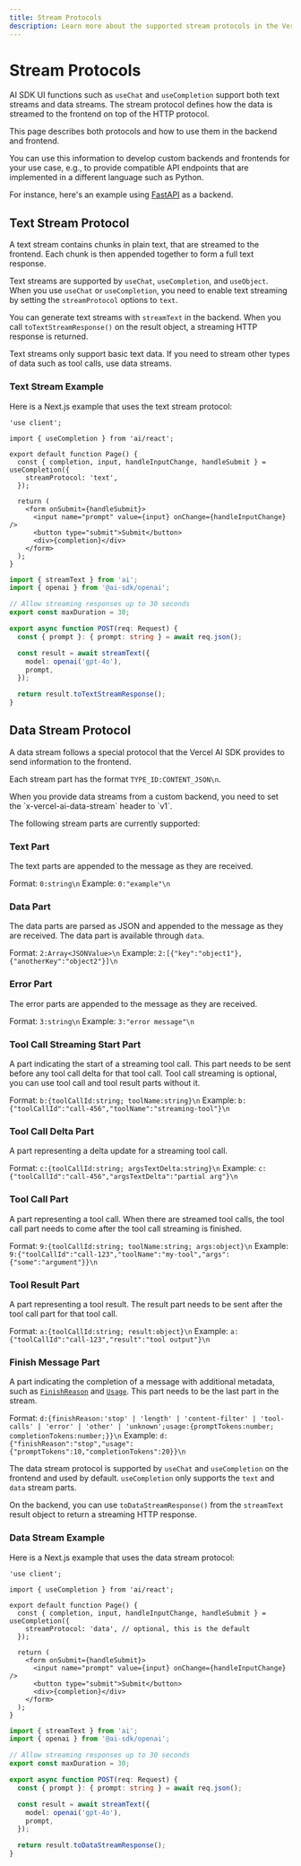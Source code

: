 ```yaml
---
title: Stream Protocols
description: Learn more about the supported stream protocols in the Vercel AI SDK.
---
```


# Stream Protocols

AI SDK UI functions such as `useChat` and `useCompletion` support both text streams and data streams.
The stream protocol defines how the data is streamed to the frontend on top of the HTTP protocol.

This page describes both protocols and how to use them in the backend and frontend.

You can use this information to develop custom backends and frontends for your use case, e.g.,
to provide compatible API endpoints that are implemented in a different language such as Python.

For instance, here's an example using [FastAPI](https://github.com/vercel/ai/tree/main/examples/next-fastapi) as a backend.

## Text Stream Protocol

A text stream contains chunks in plain text, that are streamed to the frontend.
Each chunk is then appended together to form a full text response.

Text streams are supported by `useChat`, `useCompletion`, and `useObject`.
When you use `useChat` or `useCompletion`, you need to enable text streaming
by setting the `streamProtocol` options to `text`.

You can generate text streams with `streamText` in the backend.
When you call `toTextStreamResponse()` on the result object,
a streaming HTTP response is returned.

<Note>
  Text streams only support basic text data. If you need to stream other types
  of data such as tool calls, use data streams.
</Note>

### Text Stream Example

Here is a Next.js example that uses the text stream protocol:

```tsx filename='app/page.tsx' highlight="7"
'use client';

import { useCompletion } from 'ai/react';

export default function Page() {
  const { completion, input, handleInputChange, handleSubmit } = useCompletion({
    streamProtocol: 'text',
  });

  return (
    <form onSubmit={handleSubmit}>
      <input name="prompt" value={input} onChange={handleInputChange} />
      <button type="submit">Submit</button>
      <div>{completion}</div>
    </form>
  );
}
```

```ts filename='app/api/completion/route.ts' highlight="15"
import { streamText } from 'ai';
import { openai } from '@ai-sdk/openai';

// Allow streaming responses up to 30 seconds
export const maxDuration = 30;

export async function POST(req: Request) {
  const { prompt }: { prompt: string } = await req.json();

  const result = await streamText({
    model: openai('gpt-4o'),
    prompt,
  });

  return result.toTextStreamResponse();
}
```

## Data Stream Protocol

A data stream follows a special protocol that the Vercel AI SDK provides to send information to the frontend.

Each stream part has the format `TYPE_ID:CONTENT_JSON\n`.

<MDXImage
  srcLight="/images/data-stream-protocol.png"
  srcDark="/images/data-stream-protocol.png"
  width={3200}
  height={1712}
/>

<Note>
  When you provide data streams from a custom backend, you need to set the
  `x-vercel-ai-data-stream` header to `v1`.
</Note>

The following stream parts are currently supported:

### Text Part

The text parts are appended to the message as they are received.

Format: `0:string\n`
Example: `0:"example"\n`

<MDXImage
  srcLight="/images/text-part.png"
  srcDark="/images/text-part.png"
  width={3200}
  height={1148}
/>

### Data Part

The data parts are parsed as JSON and appended to the message as they are received. The data part is available through `data`.

Format: `2:Array<JSONValue>\n`
Example: `2:[{"key":"object1"},{"anotherKey":"object2"}]\n`

<MDXImage
  srcLight="/images/data-part.png"
  srcDark="/images/data-part.png"
  width={3200}
  height={1148}
/>

### Error Part

The error parts are appended to the message as they are received.

Format: `3:string\n`
Example: `3:"error message"\n`

<MDXImage
  srcLight="/images/error-part.png"
  srcDark="/images/error-part.png"
  width={3200}
  height={1148}
/>

### Tool Call Streaming Start Part

A part indicating the start of a streaming tool call. This part needs to be sent before any tool call delta for that tool call. Tool call streaming is optional, you can use tool call and tool result parts without it.

Format: `b:{toolCallId:string; toolName:string}\n`
Example: `b:{"toolCallId":"call-456","toolName":"streaming-tool"}\n`

<MDXImage
  srcLight="/images/tool-call-streaming-start-part.png"
  srcDark="/images/tool-call-streaming-start-part.png"
  width={3200}
  height={1148}
/>

### Tool Call Delta Part

A part representing a delta update for a streaming tool call.

Format: `c:{toolCallId:string; argsTextDelta:string}\n`
Example: `c:{"toolCallId":"call-456","argsTextDelta":"partial arg"}\n`

<MDXImage
  srcLight="/images/tool-call-delta-part.png"
  srcDark="/images/tool-call-delta-part.png"
  width={3200}
  height={1148}
/>

### Tool Call Part

A part representing a tool call. When there are streamed tool calls, the tool call part needs to come after the tool call streaming is finished.

Format: `9:{toolCallId:string; toolName:string; args:object}\n`
Example: `9:{"toolCallId":"call-123","toolName":"my-tool","args":{"some":"argument"}}\n`

<MDXImage
  srcLight="/images/tool-call-part.png"
  srcDark="/images/tool-call-part.png"
  width={3200}
  height={1148}
/>

### Tool Result Part

A part representing a tool result. The result part needs to be sent after the tool call part for that tool call.

Format: `a:{toolCallId:string; result:object}\n`
Example: `a:{"toolCallId":"call-123","result":"tool output"}\n`

<MDXImage
  srcLight="/images/tool-result-part.png"
  srcDark="/images/tool-result-part.png"
  width={3200}
  height={1148}
/>

### Finish Message Part

A part indicating the completion of a message with additional metadata, such as [`FinishReason`](/docs/reference/ai-sdk-ui/use-chat#on-finish-finish-reason) and [`Usage`](/docs/reference/ai-sdk-ui/use-chat#on-finish-usage). This part needs to be the last part in the stream.

Format: `d:{finishReason:'stop' | 'length' | 'content-filter' | 'tool-calls' | 'error' | 'other' | 'unknown';usage:{promptTokens:number; completionTokens:number;}}\n`
Example: `d:{"finishReason":"stop","usage":{"promptTokens":10,"completionTokens":20}}\n`

<MDXImage
  srcLight="/images/finish-message-part.png"
  srcDark="/images/finish-message-part.png"
  width={3200}
  height={1148}
/>

The data stream protocol is supported
by `useChat` and `useCompletion` on the frontend and used by default.
`useCompletion` only supports the `text` and `data` stream parts.

On the backend, you can use `toDataStreamResponse()` from the `streamText` result object to return a streaming HTTP response.

### Data Stream Example

Here is a Next.js example that uses the data stream protocol:

```tsx filename='app/page.tsx' highlight="7"
'use client';

import { useCompletion } from 'ai/react';

export default function Page() {
  const { completion, input, handleInputChange, handleSubmit } = useCompletion({
    streamProtocol: 'data', // optional, this is the default
  });

  return (
    <form onSubmit={handleSubmit}>
      <input name="prompt" value={input} onChange={handleInputChange} />
      <button type="submit">Submit</button>
      <div>{completion}</div>
    </form>
  );
}
```

```ts filename='app/api/completion/route.ts' highlight="15"
import { streamText } from 'ai';
import { openai } from '@ai-sdk/openai';

// Allow streaming responses up to 30 seconds
export const maxDuration = 30;

export async function POST(req: Request) {
  const { prompt }: { prompt: string } = await req.json();

  const result = await streamText({
    model: openai('gpt-4o'),
    prompt,
  });

  return result.toDataStreamResponse();
}
```
